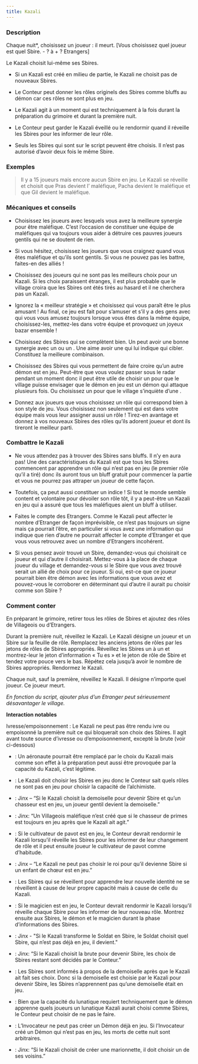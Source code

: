 ```yaml
---
title: Kazali
---
```



<Role KAZALI header />

### Description

Chaque nuit*, choisissez un joueur : il meurt. [Vous choisissez quel joueur est quel Sbire. - ? à + ? Etrangers]

Le Kazali choisit lui-même ses Sbires.

-   Si un Kazali est créé en milieu de partie, le Kazali ne choisit pas de nouveaux Sbires.

-	Le Conteur peut donner les rôles originels des Sbires comme bluffs au démon car ces rôles ne sont plus en jeu.

-	Le Kazali agit à un moment qui est techniquement à la fois durant la préparation du grimoire et durant la première nuit.

-	Le Conteur peut garder le Kazali éveillé ou le rendormir quand il réveille les Sbires pour les informer de leur rôle.

-	Seuls les Sbires qui sont sur le script peuvent être choisis. Il n’est pas autorisé d’avoir deux fois le même Sbire.

### Exemples

> Il y a 15 joueurs mais encore aucun Sbire en jeu. Le Kazali se réveille et choisit que Pras devient l’<Role ORGUE_DE_BARBARIE /> maléfique, Pacha devient le <Role VIZIR /> maléfique et que Gil devient le <Role GOBELIN /> maléfique. 

### Mécaniques et conseils

- Choisissez les joueurs avec lesquels vous avez la meilleure synergie pour être maléfique. C’est l’occasion de constituer une équipe de maléfiques qui va toujours vous aider à détruire ces pauvres joueurs gentils qui ne se doutent de rien.

- Si vous hésitez, choisissez les joueurs que vous craignez quand vous êtes maléfique et qu’ils sont gentils. Si vous ne pouvez pas les battre, faites-en des alliés !

- Choisissez des joueurs qui ne sont pas les meilleurs choix pour un Kazali. Si les choix paraissent étranges, il est plus probable que le village croira que les Sbires ont étés tirés au hasard et il ne cherchera pas un Kazali. 

- Ignorez la « meilleur stratégie » et choisissez qui vous paraît être le plus amusant ! Au final, ce jeu est fait pour s’amuser et s’il y a des gens avec qui vous vous amusez toujours lorsque vous êtes dans la même équipe, choisissez-les, mettez-les dans votre équipe et provoquez un joyeux bazar ensemble !

- Choisissez des Sbires qui se complètent bien. Un <Role ORGUE_DE_BARBARIE /> peut avoir une bonne synergie avec un <Role GOBELIN /> ou un <Role BOOMDANDY />. Une <Role VIEILLE_CHOUETTE /> aime avoir une <Role VEUVE_NOIRE /> qui lui indique qui cibler. Constituez la meilleure combinaison.

- Choisissez des Sbires qui vous permettent de faire croire qu’un autre démon est en jeu. Peut-être que vous voulez passer sous le radar pendant un moment donc il peut être utile de choisir un <Role ASSASSIN /> pour que le village puisse envisager que le démon en jeu est un démon qui attaque plusieurs fois. Ou choisissez un <Role AVOCAT_DU_DIABLE /> pour que le village s’inquiète d’une <Role SANGSUE />.

- Donnez aux joueurs que vous choisissez un rôle qui correspond bien à son style de jeu. Vous choisissez non seulement qui est dans votre équipe mais vous leur assigner aussi un rôle ! Tirez-en avantage et donnez à vos nouveaux Sbires des rôles qu’ils adorent joueur et dont ils tireront le meilleur parti. 

### Combattre le Kazali

- Ne vous attendez pas à trouver des Sbires sans bluffs. Il n’y en aura pas! Une des caractéristiques du Kazali est que tous les Sbires commencent par apprendre un rôle qui n’est pas en jeu (le premier rôle qu’il a tiré) donc ils auront tous un bluff gratuit pour commencer la partie et vous ne pourrez pas attraper un joueur de cette façon. 

- Toutefois, ça peut aussi constituer un indice ! Si tout le monde semble content et volontaire pour dévoiler son rôle tôt, il y a peut-être un Kazali en jeu qui a assuré que tous les maléfiques aient un bluff à utiliser.

- Faites le compte des Etrangers. Comme le Kazali peut affecter le nombre d’Etranger de façon imprévisible, ce n’est pas toujours un signe mais ça pourrait l’être, en particulier si vous avez une information qui indique que rien d’autre ne pourrait affecter le compte d’Etranger et que vous vous retrouvez avec un nombre d’Etrangers incohérent.

- Si vous pensez avoir trouvé un Sbire, demandez-vous qui choisirait ce joueur et qui d’autre il choisirait. Mettez-vous à la place de chaque joueur du village et demandez-vous si le Sbire que vous avez trouvé serait un allié de choix pour ce joueur. Si oui, est-ce que ce joueur pourrait bien être démon avec les informations que vous avez et pouvez-vous le corroborer en déterminant qui d’autre il aurait pu choisir comme son Sbire ?

### Comment conter

En préparant le grimoire, retirer tous les rôles de Sbires et ajoutez des rôles de Villageois ou d’Etrangers.

Durant la première nuit, réveillez le Kazali. Le Kazali désigne un joueur et un Sbire sur la feuille de rôle. Remplacez les anciens jetons de rôles par les jetons de rôles de Sbires appropriés. Réveillez les Sbires un à un et montrez-leur le jeton d’information « Tu es » et le jeton de rôle de Sbire et tendez votre pouce vers le bas. Répétez cela jusqu’à avoir le nombre de Sbires appropriés. Rendormez le Kazali.

Chaque nuit, sauf la première, réveillez le Kazali. Il désigne n’importe quel joueur. Ce joueur meurt.

_En fonction du script, ajouter plus d’un Etranger peut sérieusement désavantager le village._

**Interaction notables**

Ivresse/empoisonnement : Le Kazali ne peut pas être rendu ivre ou empoisonné la première nuit ce qui bloquerait son choix des Sbires. Il agit avant toute source d’ivresse ou d’empoisonnement, excepté la brute (voir ci-dessous)

- <Role AERONAUTE /> : Un aéronaute pourrait être remplacé par le choix du Kazali mais comme son effet à la préparation peut aussi être provoquée par la capacité du Kazali, c’est légitime.

- <Role ALCHIMISTE /> : Le Kazali doit choisir les Sbires en jeu donc le Conteur sait quels rôles ne sont pas en jeu pour choisir la capacité de l’alchimiste.

- <Role CHASSEUR /> : Jinx – “Si le Kazali choisit la demoiselle pour devenir Sbire et qu’un chasseur est en jeu, un joueur gentil devient la demoiselle.”

- <Role CHASSEUR_DE_PRIMES /> : Jinx: “Un Villageois maléfique n’est créé que si le chasseur de primes est toujours en jeu après que le Kazali ait agit.” 

- <Role CULTIVATEUR_DE_PAVOT /> : Si le cultivateur de pavot est en jeu, le Conteur devrait rendormir le Kazali lorsqu’il réveille les Sbires pour les informer de leur changement de rôle et il peut ensuite joueur le cultivateur de pavot comme d’habitude. 

- <Role ENFANT_DE_CHOEUR /> : Jinx – “Le Kazali ne peut pas choisir le roi pour qu’il devienne Sbire si un enfant de chœur est en jeu.”

- <Role FEMME_DE_CHAMBRE /> : Les Sbires qui se réveillent pour apprendre leur nouvelle identité ne se réveillent à cause de leur propre capacité mais à cause de celle du Kazali.

- <Role MAGICIEN /> : Si le magicien est en jeu, le Conteur devrait rendormir le Kazali lorsqu’il réveille chaque Sbire pour les informer de leur nouveau rôle. Montrez ensuite aux Sbires, le démon et le magicien durant la phase d’informations des Sbires. 

- <Role SOLDAT /> : Jinx - "Si le Kazali transforme le Soldat en Sbire, le Soldat choisit quel Sbire, qui n’est pas déjà en jeu, il devient."

- <Role BRUTE /> : Jinx: “Si le Kazali choisit la brute pour devenir Sbire, les choix de Sbires restant sont décidés par le Conteur.”

- <Role DEMOISELLE /> : Les Sbires sont informés à propos de la demoiselle après que le Kazali ait fait ses choix. Donc si la demoiselle est choisie par le Kazali pour devenir Sbire, les Sbires n’apprennent pas qu’une demoiselle était en jeu.

- <Role LUNATIQUE /> : Bien que la capacité du lunatique requiert techniquement que le démon apprenne quels joueurs un lunatique Kazali aurait choisi comme Sbires, le Conteur peut choisir de ne pas le faire.

- <Role INVOCATEUR /> : L’Invocateur ne peut pas créer un Démon déjà en jeu. Si l’Invocateur créé un Démon qui n’est pas en jeu, les morts de cette nuit sont arbitraires.

- <Role MARIONNETTE /> : Jinx: “Si le Kazali choisit de créer une marionnette, il doit choisir un de ses voisins.”